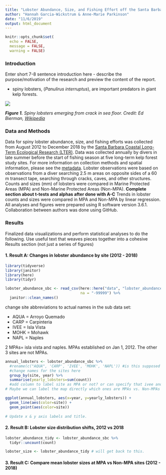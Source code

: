```yaml
---
title: "Lobster Abundance, Size, and Fishing Effort off the Santa Barbara Coast"
author: "Hannah Garcia-Wickstrum & Anne-Marie Parkinson"
date: "11/6/2019"
output: html_document
---
```


```r
knitr::opts_chunk$set(
  echo = FALSE,
  message = FALSE,
  warning = FALSE)
```

### Introduction

Enter short 7-8 sentence introduction here - describe the purpose/motivation of the research and preview the content of the report. 

- spiny lobsters, (*Panulirus interruptus*), are important predators in giant kelp forests. 

![](figures/wikipedia_lobster_Ed_Bierman.jpg)

***Figure 1.** Spiny lobsters emerging from crack in sea floor. Credit: Ed Bierman, [Wikipedia](https://en.wikipedia.org/wiki/California_spiny_lobster)*

### Data and Methods

Data for spiny lobster abundance, size, and fishing efforts was collected from August 2012 to December 2018 by the [Santa Barbara Coastal Long-Term Ecological Research (LTER)](http://sbc.lternet.edu//index.html). Data was collected annually by divers in late summer before the start of fishing season at five long-term kelp forest study sites. For more information on collection methods and spatial information, please see the [metadata](https://portal.edirepository.org/nis/mapbrowse?scope=knb-lter-sbc&identifier=77&revision=newest). Lobster observations were based on observations from a diver searching 2.5 m areas on opposite sides of a 60 m transect tape, searching through cracks, caves, and other structures. Counts and sizes (mm) of lobsters were compared in Marine Protected Areas (MPA) and Non-Marine Protected Areas (Non-MPA). **Complete section about t-tests and alphas after done with A-C**
Trends in lobster counts and sizes were compared in MPA and Non-MPA by linear regression. All analyses and figures were prepared using R software version 3.6.1. Collaboration between authors was done using GitHub. 

### Results
Finalized data visualizations and perform statistical analyses to do the following. Use useful text that weaves pieces together into a cohesive Results section (not just a series of figures)

#### 1. Result A: Changes in lobster abundance by site (2012 - 2018)

```r
library(tidyverse)
library(janitor)
library(here)
library(tidyr)

lobster_abundance_sbc <- read_csv(here::here("data", "lobster_abundance_sbc_lter.csv"),
                                  na = "-99999") %>%
  janitor::clean_names() 

```

change site abbreviations to actual names in the sub data set:

- AQUA = Arroyo Quemado
- CARP = Carpinteria
- IVEE = Isla Vista
- MOHK = Mohawk
- NAPL = Naples

2 MPAs= isla vista and naples. MPAs established on Jan 1, 2012. The other 3 sites are not MPAs. 

```r
annual_lobsters <- lobster_abundance_sbc %>% 
  #rename(c("AQUA", 'CARP', 'IVEE', 'MOHK', 'NAPL')) #is this supposed to be code or a comment? Do we need to do uncount?
  #change names for the sites here
  group_by(site, year) %>% 
  summarise(yearly_lobsters=sum(count))
  #add column to label site as MPA or not? or can specify that ivee and napl are mpas in the graph code (AMP)
# Maybe we can label the map directly which ones are MPAs vs. Non-MPAs (HGW)

ggplot(annual_lobsters, aes(x=year, y=yearly_lobsters)) +
  geom_line(aes(color=site)) +
  geom_point(aes(color=site))
  
# Update x & y axis labels and title. 

```

#### 2. Result B: Lobster size distribution shifts, 2012 vs 2018


```r
lobster_abundance_tidy <- lobster_abundance_sbc %>%
  tidyr::uncount(count) 

lobster_size <- lobster_abundance_tidy # will get back to this. 
```

#### 3. Result C: Compare mean lobster sizes at MPA vs Non-MPA sites (2012 - 2018)